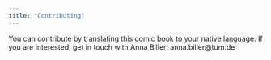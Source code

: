 ```yaml
---
title: "Contributing"
---
```


You can contribute by translating this comic book to your native language. If you are interested, get in touch with Anna Biller: anna.biller@tum.de
